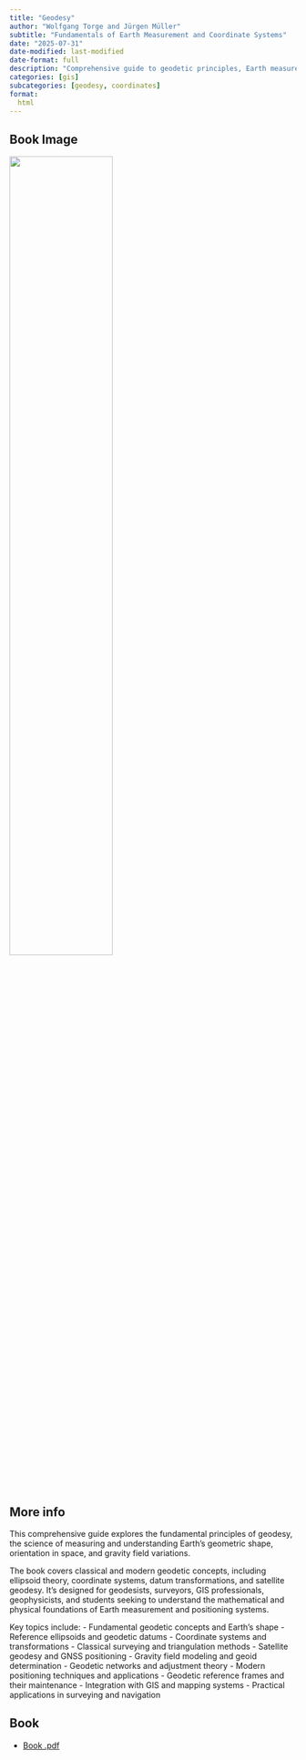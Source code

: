 ```yaml
---
title: "Geodesy"
author: "Wolfgang Torge and Jürgen Müller"
subtitle: "Fundamentals of Earth Measurement and Coordinate Systems"
date: "2025-07-31"
date-modified: last-modified
date-format: full
description: "Comprehensive guide to geodetic principles, Earth measurement, and coordinate system fundamentals"
categories: [gis]
subcategories: [geodesy, coordinates]
format:
  html
---
```


## Book Image

![](/books/Geodesy.png){width="60%"}

## More info

This comprehensive guide explores the fundamental principles of geodesy, the science of measuring and understanding Earth's geometric shape, orientation in space, and gravity field variations.

The book covers classical and modern geodetic concepts, including ellipsoid theory, coordinate systems, datum transformations, and satellite geodesy. It's designed for geodesists, surveyors, GIS professionals, geophysicists, and students seeking to understand the mathematical and physical foundations of Earth measurement and positioning systems.

Key topics include:
- Fundamental geodetic concepts and Earth's shape
- Reference ellipsoids and geodetic datums
- Coordinate systems and transformations
- Classical surveying and triangulation methods
- Satellite geodesy and GNSS positioning
- Gravity field modeling and geoid determination
- Geodetic networks and adjustment theory
- Modern positioning techniques and applications
- Geodetic reference frames and their maintenance
- Integration with GIS and mapping systems
- Practical applications in surveying and navigation

## Book

- [Book .pdf](/books/Geodesy.pdf){width="60%"}

